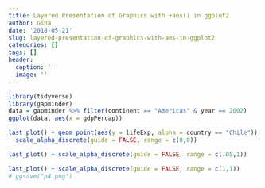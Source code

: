 ```yaml
---
title: Layered Presentation of Graphics with +aes() in ggplot2
author: Gina
date: '2018-05-21'
slug: layered-presentation-of-graphics-with-aes-in-ggplot2
categories: []
tags: []
header:
  caption: ''
  image: ''
---
```





```r
library(tidyverse)
library(gapminder)
data = gapminder %>% filter(continent == "Americas" & year == 2002)
ggplot(data, aes(x = gdpPercap))

last_plot() + geom_point(aes(y = lifeExp, alpha = country == "Chile")) + 
  scale_alpha_discrete(guide = FALSE, range = c(0,0)) 

last_plot() + scale_alpha_discrete(guide = FALSE, range = c(.05,1))

last_plot() + scale_alpha_discrete(guide = FALSE, range = c(1,1))
# ggsave("p4.png")

```
